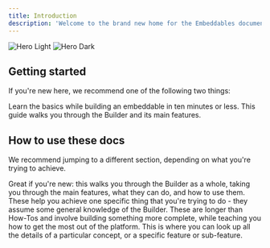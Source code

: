 ```yaml
---
title: Introduction
description: 'Welcome to the brand new home for the Embeddables documentation'
---
```


<img
  className="block dark:hidden"
  src="/images/hero-light.svg"
  alt="Hero Light"
/>
<img
  className="hidden dark:block"
  src="/images/hero-dark.svg"
  alt="Hero Dark"
/>

## Getting started

If you're new here, we recommend one of the following two things:

<CardGroup cols={2}>
  <Card
    title="10-min Quickstart Tutorial"
    icon="pen-to-square"
    href="/tutorials/quickstart"
  >
    Learn the basics while building an embeddable in ten minutes or less.
  </Card>
  <Card
    title="Guide to the Builder"
    icon="image"
    href="/guide"
  >
    This guide walks you through the Builder and its main features.
  </Card>
</CardGroup>

## How to use these docs

We recommend jumping to a different section, depending on what you're trying to achieve.

<CardGroup cols={2}>
  <Card
    title="Guide to the Builder"
    icon="palette"
    href="/guide"
  >
     Great if you're new: this walks you through the Builder as a whole, taking you through the main features, what they can do, and how to use them.
  </Card>
  <Card
    title="How-Tos"
    icon="code"
    href="/how-tos"
  >
    These help you achieve one specific thing that you're trying to do - they assume some general knowledge of the Builder.
  </Card>
  <Card
    title="Tutorials"
    icon="screwdriver-wrench"
    href="/tutorials"
  >
    These are longer than How-Tos and involve building something more complete, while teaching you how to get the most out of the platform.
  </Card>
  <Card
    title="Reference"
    icon="stars"
    href="/reference"
  >
    This is where you can look up all the details of a particular concept, or a specific feature or sub-feature.
  </Card>
</CardGroup>
